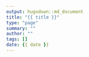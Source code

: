 ```yaml
---
output: hugodown::md_document
title: "{{ title }}"
type: "page"
summary: ""
author: ""
tags: []
date: {{ date }}
---
```

